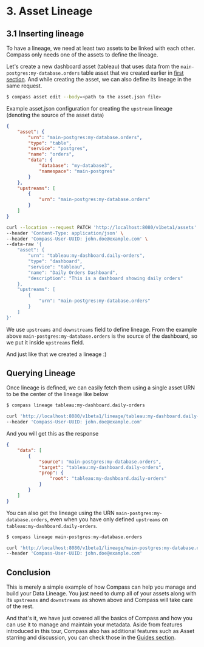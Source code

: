 
# 3. Asset Lineage

## 3.1 Inserting lineage
To have a lineage, we need at least two assets to be linked with each other.
Compass only needs one of the assets to define the lineage.

Let's create a new dashboard asset (tableau) that uses data from the `main-postgres:my-database.orders` table asset that we created earlier in [first section](./1-my-first-asset.md#13-sending-your-first-asset-to-compass).
And while creating the asset, we can also define its lineage in the same request.

<Tabs groupId="api">
  <TabItem value="cli" label="CLI" default>

```bash
$ compass asset edit --body=<path to the asset.json file>
```
Example asset.json configuration for creating the `upstream` lineage (denoting the source of the asset data)
```json
{
    "asset": {
        "urn": "main-postgres:my-database.orders",
        "type": "table",
        "service": "postgres",
        "name": "orders",
        "data": {
            "database": "my-database3",
            "namespace": "main-postgres"
        }
    },
    "upstreams": [
        {
            "urn": "main-postgres:my-database.orders"
        }
    ]
}
```

  </TabItem>
  <TabItem value="http" label="HTTP">

```bash
curl --location --request PATCH 'http://localhost:8080/v1beta1/assets' \
--header 'Content-Type: application/json' \
--header 'Compass-User-UUID: john.doe@example.com' \
--data-raw '{
    "asset": {
        "urn": "tableau:my-dashboard.daily-orders",
        "type": "dashboard",
        "service": "tableau",
        "name": "Daily Orders Dashboard",
        "description": "This is a dashboard showing daily orders"
    },
    "upstreams": [
        {
            "urn": "main-postgres:my-database.orders"
        }
    ]
}'
```

 </TabItem>
</Tabs>

We use `upstreams` and `downstreams` field to define lineage.
From the example above `main-postgres:my-database.orders` is the source of the dashboard, so we put it inside `upstreams` field.

And just like that we created a lineage :)

## Querying Lineage

Once lineage is defined, we can easily fetch them using a single asset URN to be the center of the lineage like below

<Tabs groupId="api">
  <TabItem value="cli" label="CLI" default>

```bash
$ compass lineage tableau:my-dashboard.daily-orders
```

  </TabItem>
  <TabItem value="http" label="HTTP">

```bash
curl 'http://localhost:8080/v1beta1/lineage/tableau:my-dashboard.daily-orders' \
--header 'Compass-User-UUID: john.doe@example.com'
```

 </TabItem>
</Tabs>

And you will get this as the response

```json
{
    "data": [
        {
            "source": "main-postgres:my-database.orders",
            "target": "tableau:my-dashboard.daily-orders",
            "prop": {
                "root": "tableau:my-dashboard.daily-orders"
            }
        }
    ]
}
```

You can also get the lineage using the URN `main-postgres:my-database.orders`, even when you have only defined `upstreams` on `tableau:my-dashboard.daily-orders`.

<Tabs groupId="api">
  <TabItem value="cli" label="CLI" default>

```bash
$ compass lineage main-postgres:my-database.orders
```

  </TabItem>
  <TabItem value="http" label="HTTP">

```bash
curl 'http://localhost:8080/v1beta1/lineage/main-postgres:my-database.orders' \
--header 'Compass-User-UUID: john.doe@example.com'
```

 </TabItem>
</Tabs>

## Conclusion

This is merely a simple example of how Compass can help you manage and build your Data Lineage.
You just need to dump all of your assets along with its `upstreams` and `downstreams` as shown above and Compass will take care of the rest.

And that's it, we have just covered all the basics of Compass and how you can use it to manage and maintain your metadata.
Aside from features introduced in this tour, Compass also has additional features such as Asset starring and discussion, you can check those in the [Guides section](../guides/starring).

